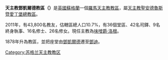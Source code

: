 {{Infobox Roman Catholic diocese
|Roman Catholic Diocese of = 天主教鄧凱爾德教區
|Latin name of diocese = Dioecesis Dunkeldensis
|image =Church on Nethergate street.jpg
|caption =聖安德肋主教座堂
|location = [[蘇格蘭|蘇格蘭]]
|territory = 
|population = 43,800
|rite = [[拉丁禮|拉丁禮]]
|主保 = 
|province = 聖安德魯斯暨愛丁堡
|established = 1878年
|cathedral = [[聖安德肋主教座堂_(鄧迪)|聖安德肋主教座堂]]
|副主教座堂 =
|leadership = 主教
|website = http://www.dunkelddiocese.org.uk/
|教宗 = 
|metropolitan =
|ordinary = 味噌爵·洛根
|coadjutor bishop =
|emeritus =
}}
'''天主教鄧凱爾德教區（{{lang-la|Dioecesis Dunkeldensis}}）'''是[[英國|英國]][[蘇格蘭|蘇格蘭]]一個[[羅馬天主教|羅馬天主教]][[教區|教區]]，屬[[天主教聖安德魯斯暨愛丁堡總教區|天主教聖安德魯斯暨愛丁堡總教區]]。

2011年，有43,800名教友，估轄區總人口10.7%，有36個堂區、42名司鐸、9名終身執事、16名修士、26名修女。現任主教為[[味噌爵·洛根|味噌爵·洛根]]。

1878年升為教區，並把座堂由[[鄧凱爾德|鄧凱爾德]]遷至[[鄧迪|鄧迪]]。

{{蘇格蘭天主教教區}}

[[Category:苏格兰天主教教区|Category:苏格兰天主教教区]]